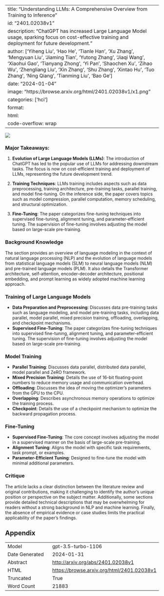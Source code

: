 
---
title: "Understanding LLMs: A Comprehensive Overview from Training to Inference"
id: "2401.02038v1"
description: "ChatGPT has increased Large Language Model usage, sparking focus on cost-effective training and deployment for future development."
author: ['Yiheng Liu', 'Hao He', 'Tianle Han', 'Xu Zhang', 'Mengyuan Liu', 'Jiaming Tian', 'Yutong Zhang', 'Jiaqi Wang', 'Xiaohui Gao', 'Tianyang Zhong', 'Yi Pan', 'Shaochen Xu', 'Zihao Wu', 'Zhengliang Liu', 'Xin Zhang', 'Shu Zhang', 'Xintao Hu', 'Tuo Zhang', 'Ning Qiang', 'Tianming Liu', 'Bao Ge']
date: "2024-01-04"
image: "https://browse.arxiv.org/html/2401.02038v1/x1.png"
categories: ['hci']
format:
  html:
    code-overflow: wrap
---

![](https://browse.arxiv.org/html/2401.02038v1/x1.png)

### Major Takeaways:

1. **Evolution of Large Language Models (LLMs)**: The introduction of ChatGPT has led to the popular use of LLMs for addressing downstream tasks. The focus is now on cost-efficient training and deployment of LLMs, representing the future development trend.

2. **Training Techniques**: LLMs training includes aspects such as data preprocessing, training architecture, pre-training tasks, parallel training, and model fine-tuning. On the inference side, the paper covers topics such as model compression, parallel computation, memory scheduling, and structural optimization.

3. **Fine-Tuning**: The paper categorizes fine-tuning techniques into supervised fine-tuning, alignment tuning, and parameter-efficient tuning. The supervision of fine-tuning involves adjusting the model based on large-scale pre-training.

### Background Knowledge

The section provides an overview of language modeling in the context of natural language processing (NLP) and the evolution of language models from statistical language models (SLM) to neural language models (NLM) and pre-trained language models (PLM). It also details the Transformer architecture, self-attention, encoder-decoder architecture, positional embedding, and prompt learning as widely adopted machine learning approach.

### Training of Large Language Models

- **Data Preparation and Preprocessing**: Discusses data pre-training tasks such as language modeling, and model pre-training tasks, including data parallel, model parallel, mixed precision training, offloading, overlapping, and checkpoint mechanisms.
- **Supervised Fine-Tuning**: The paper categorizes fine-tuning techniques into supervised fine-tuning, alignment tuning, and parameter-efficient tuning. The supervision of fine-tuning involves adjusting the model based on large-scale pre-training.

### Model Training

- **Parallel Training**: Discusses data parallel, distributed data parallel, model parallel and ZeRO framework.
- **Mixed Precision Training**: Details the use of 16-bit floating-point numbers to reduce memory usage and communication overhead.
- **Offloading**: Discusses the idea of moving the optimizer’s parameters from the GPU to the CPU.
- **Overlapping**: Describes asynchronous memory operations to optimize the training process.
- **Checkpoint**: Details the use of a checkpoint mechanism to optimize the backward propagation process.

### Fine-Tuning

- **Supervised Fine-Tuning**: The core concept involves adjusting the model in a supervised manner on the basis of large-scale pre-training.
- **Alignment Tuning**: Aligns the model with specific task requirements, task prompt, or examples.
- **Parameter-Efficient Tuning**: Designed to fine-tune the model with minimal additional parameters.

### Critique

The article lacks a clear distinction between the literature review and original contributions, making it challenging to identify the author's unique position or perspective on the subject matter. Additionally, some sections provide detailed technical descriptions that may be overwhelming for readers without a strong background in NLP and machine learning. Finally, the absence of empirical evidence or case studies limits the practical applicability of the paper's findings.

## Appendix

|          |          |
|----------|----------|
| Model     | gpt-3.5-turbo-1106       |
| Date Generated     | 2024-01-31       |
| Abstract | [http://arxiv.org/abs/2401.02038v1](http://arxiv.org/abs/2401.02038v1)        |
| HTML     | [https://browse.arxiv.org/html/2401.02038v1](https://browse.arxiv.org/html/2401.02038v1)       |
| Truncated       | True       |
| Word Count       | 21883       |